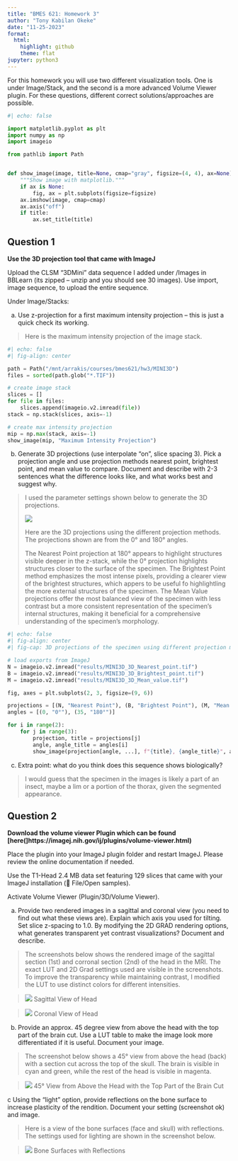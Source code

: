 ```yaml
---
title: "BMES 621: Homework 3"
author: "Tony Kabilan Okeke"
date: "11-25-2023"
format:
  html:
    highlight: github
    theme: flat
jupyter: python3
---
```


For this homework you will use two different visualization tools. One is under Image/Stack, and the second is a more advanced Volume Viewer plugin. For these questions, different correct solutions/approaches are possible.

``` python
#| echo: false

import matplotlib.pyplot as plt
import numpy as np
import imageio

from pathlib import Path


def show_image(image, title=None, cmap="gray", figsize=(4, 4), ax=None):
    """Show image with matplotlib."""
    if ax is None:
        fig, ax = plt.subplots(figsize=figsize)
    ax.imshow(image, cmap=cmap)
    ax.axis("off")
    if title:
        ax.set_title(title)
```


::: {.callout-note}

# Question 1

**Use the 3D projection tool that came with ImageJ**

Upload the CLSM “3DMini” data sequence I added under /Images in BBLearn (its zipped – unzip and you should see 30 images). Use import, image sequence, to upload the entire sequence. 

Under Image/Stacks:

a. Use z-projection for a first maximum intensity projection – this is just a quick check its working.

> Here is the maximum intensity projection of the image stack.

``` python
#| echo: false
#| fig-align: center

path = Path("/mnt/arrakis/courses/bmes621/hw3/MINI3D")
files = sorted(path.glob("*.TIF"))

# create image stack
slices = []
for file in files:
    slices.append(imageio.v2.imread(file))
stack = np.stack(slices, axis=-1)

# create max intensity projection
mip = np.max(stack, axis=-1)
show_image(mip, "Maximum Intensity Projection")
```

b. Generate 3D projections (use interpolate “on”, slice spacing 3). Pick a projection angle and use projection methods nearest point, brightest point, and mean value to compare. Document and describe with 2-3 sentences what the difference looks like, and what works best and suggest why.

> I used the parameter settings shown below to generate the 3D projections.
> 
> ![](results/MINI3D_3D_Projection_Settings.png){fig-align="center"}
>
> Here are the 3D projections using the different projection methods.
> The projections shown are from the 0° and 180° angles.
>
> The Nearest Point projection at 180° appears to highlight structures visible deeper in the z-stack, while the 0° projection highlights structures closer to the surface of the specimen. The Brightest Point method emphasizes the most intense pixels, providing a clearer view of the brightest structures, which appers to be useful fo highlightling the more external structures of the specimen. The Mean Value projections offer the most balanced view of the specimen with less contrast but a more consistent representation of the specimen's internal structures, making it beneficial for a comprehensive understanding of the specimen's morphology.

``` python
#| echo: false
#| fig-align: center
#| fig-cap: 3D projections of the specimen using different projection methods (0° and 180° views shown).

# load exports from ImageJ
N = imageio.v2.imread("results/MINI3D_3D_Nearest_point.tif")
B = imageio.v2.imread("results/MINI3D_3D_Brightest_point.tif")
M = imageio.v2.imread("results/MINI3D_3D_Mean_value.tif")

fig, axes = plt.subplots(2, 3, figsize=(9, 6))

projections = [(N, "Nearest Point"), (B, "Brightest Point"), (M, "Mean Value")]
angles = [(0, "0°"), (35, "180°")]

for i in range(2):
    for j in range(3):
        projection, title = projections[j]
        angle, angle_title = angles[i]
        show_image(projection[angle, ...], f"{title}, {angle_title}", ax=axes[i, j])

```

c. Extra point: what do you think does this sequence shows biologically? 

> I would guess that the specimen in the images is likely a part of an insect, maybe a lim or a portion of the thorax, given the segmented appearance.

:::

::: {.callout-note}

# Question 2

**Download the volume viewer Plugin which can be found [here(]https://imagej.nih.gov/ij/plugins/volume-viewer.html)**

Place the plugin into your ImageJ plugin folder and restart ImageJ. Please review the online documentation if needed.

Use the T1-Head 2.4 MB data set featuring 129 slices that came with your ImageJ installation ( File/Open samples). 

Activate Volume Viewer (Plugin/3D/Volume Viewer).

a. Provide two rendered images in a sagittal and coronal view (you need to find out what these views are). Explain which axis you used for tilting. Set slice z-spacing to 1.0. By modifying the 2D GRAD rendering options, what generates transparent yet contrast visualizations? Document and describe. 

> The screenshots below shows the rendered image of the sagittal section (1st) and corronal section (2nd) of the head in the MRI. The exact LUT and 2D Grad settings used are visible in the screenshots. To improve the transparency while maintaining contrast, I modified the LUT to use distinct colors for different intensities.

> ![](results/sagittal-view.png){fig-align="center"} Sagittal View of Head  

> ![](results/coronal-view.png){fig-align="center"} Coronal View of Head

b. Provide an approx. 45 degree view from above the head with the top part of the brain cut. Use a LUT table to make the image look more differentiated if it is useful. Document your image.

> The screenshot below shows a 45° view from above the head (back) with a section cut across the top of the skull. The brain is visible in cyan and green, while the rest of the head is visible in magenta.

> ![](results/45-top-off.png){fig-align="center"} 45° View from Above the Head with the Top Part of the Brain Cut

c Using the “light” option, provide reflections on the bone surface to increase plasticity of the rendition. Document your setting (screenshot ok) and image.

> Here is a view of the bone surfaces (face and skull) with reflections. The settings used for lighting are shown in the screenshot below.

> ![](results/bone.png){fig-align="center"} Bone Surfaces with Reflections

:::
